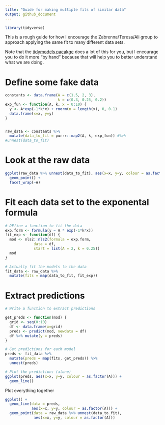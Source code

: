 ```yaml
---
title: "Guide for making multiple fits of similar data"
output: github_document
---
```

```r
library(tidyverse)
```

This is a rough guide for how I encourage the Zabrenna/Teresa/Ali group to approach applying the same fit to many different data sets.

Note that the [tidymodels pacakge](https://www.tidymodels.org/) does a lot of this for you, but I encourage you to do it more "by hand" because that will help you to better understand what we are doing.

# Define some fake data

```r
constants <- data.frame(A = c(1.5, 2, 3),
                        k = c(0.3, 0.25, 0.2))
exp_fun <- function(A, k, x = 0:10) {
  y <- A*exp(-1*k*x) + rnorm(n = length(x), 0, 0.1)
  data.frame(x=x, y=y)
}


raw_data <- constants %>%
  mutate(data_to_fit = purrr::map2(A, k, exp_fun)) #%>%
#unnest(data_to_fit)
```

# Look at the raw data
```r
ggplot(raw_data %>% unnest(data_to_fit), aes(x=x, y=y, colour = as.factor(A))) + 
  geom_point() + 
  facet_wrap(~A)
```

# Fit each data set to the exponental formula

```r
# DEfine a function to fit the data
exp.form <- formula(y ~ A * exp(-1*k*x))
fit_exp <- function(df) {
  mod <- nls2::nls2(formula = exp.form, 
             data = df,
             start = list(A = 2, k = 0.25))
  mod
}

# Actually fit the models to the data
fit_data <- raw_data %>%
  mutate(fits = map(data_to_fit, fit_exp))
```

# Extract predictions

```r
# Write a function to extract predictions

get_preds <- function(mod) {
  grid <- seq(0:10)
  df <- data.frame(x=grid)
  preds <- predict(mod, newdata = df)
  df %>% mutate(y = preds)
}

# Get predictions for each model
preds <- fit_data %>%
  mutate(preds = map(fits, get_preds)) %>%
  unnest(preds)

# Plot the predictions (alone)
ggplot(preds, aes(x=x, y=y, colour = as.factor(A))) + 
  geom_line()
```

Plot everything together

```r
ggplot() + 
  geom_line(data = preds, 
            aes(x=x, y=y, colour = as.factor(A))) + 
  geom_point(data = raw_data %>% unnest(data_to_fit),
             aes(x=x, y=y, colour = as.factor(A)))
```

